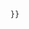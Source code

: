 {{Navbox
  | name = Peripheral nervous system navs
  | title = [[周圍神經系統]]索引
  | state = off
  | border = child
  | listclass = hlist
  | group1 = 描述
  |  list1 =
* [[Template:神經系統|神經系統]]
* [[Template:Nervous tissue|神經組織]]
** [[Template:脑神经|顱]]
** [[Template:Trigeminal nerve|三叉]]
** {{tsl|en|Template:Cervical plexus||頸叢}}
** {{tsl|en|Template:Brachial plexus||臂叢}}
** [[Template:Lumbosacral plexus|腰骶叢]]
** [[Template:躯体感觉系统|體感覺]]
** {{tsl|en|Template:Spinal nerves|脊神經}}
** {{tsl|en|Template:Autonomic nervous system||自律神經}}
* [[Template:神经系统生理学|生理]]
** {{tsl|en|Template:Reflex||反射}}
** {{tsl|en|Template:Nerve tissue protein||蛋白質}}
** [[Template:神经递质|神經遞質]]
** [[Template:Neurotransmitter transporters|運輸蛋白]]
* {{tsl|en|Template:Development of nervous system||發育}}
** {{tsl|en|Template:Neurotrophins||滋養因子}}
  | group2 = 疾病
  |  list2 =
* {{tsl|en|Template:Autonomic diseases||自律神經}}
* {{tsl|en|Template:Congenital malformations and deformations of nervous system||先天}}
* {{tsl|en|Template:Neurotrauma||損傷}}
* [[Template:Nervous system tumors|腫瘤與癌症]]
* {{tsl|en|Template:PNS diseases of the nervous system||其他}}
* [[Template:Nervous and musculoskeletal system symptoms and signs|症狀]]
** {{tsl|en|Template:Eponymous medical signs for nervous system||齊名}}

  | group3 = 治療
  |  list3 = 
* {{tsl|en|Template:Neuro procedures||程序}}
* [[Template:局部麻醉药|局部麻醉药]]
}}<!--如果沒有醫學導航框底模板就加上、有則不重複出現
-->{{Namespace detect
   |main=
   |template={{#ifeq:{{SUBPAGENAME}}|sandbox|
   |[[Category:醫學導航框底模板]] }}
   }}<noinclude>
{{documentation|1=Template:Bone and cartilage navs/doc}}
</noinclude>
